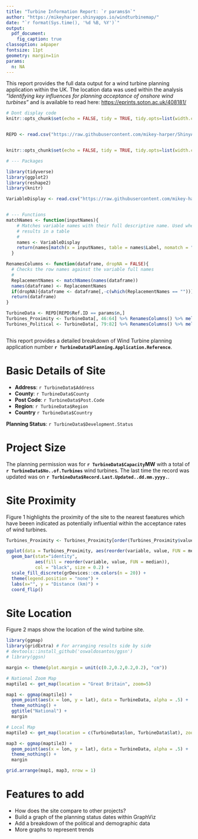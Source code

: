 ```yaml
---
title: "Turbine Information Report: `r params$n`"
author: "https://mikeyharper.shinyapps.io/windturbinemap/"
date: "`r format(Sys.time(), '%d %B, %Y')`"
output: 
  pdf_document:
    fig_caption: true
classoption: a4paper
fontsize: 11pt
geometry: margin=1in
params:
  n: NA
---
```


This report provides the full data output for a wind turbine planning application within the UK. The location data was used within the analysis *"Identifying key influences for planning acceptance of onshore wind turbines"* and is available to read here: [https://eprints.soton.ac.uk/408181/](https://eprints.soton.ac.uk/408181/)

```r
# Dont display code
knitr::opts_chunk$set(echo = FALSE, tidy = TRUE, tidy.opts=list(width.cutoff=60), comment = ">")


REPD <- read.csv("https://raw.githubusercontent.com/mikey-harper/ShinyApps/master/WindTurbineMapUK/data/TurbineAllData.csv", stringsAsFactors = FALSE)


knitr::opts_chunk$set(echo = FALSE, tidy = TRUE, tidy.opts=list(width.cutoff=60), comment = ">")

# --- Packages

library(tidyverse)
library(ggplot2)
library(reshape2)
library(knitr)

VariableDisplay <- read.csv("https://raw.githubusercontent.com/mikey-harper/ShinyApps/master/WindTurbineMapUK/data/VariableDisplayNames.csv")


# --- Functions
matchNames <- function(inputNames){
    # Matches variable names with their full descriptive name. Used when plotting or showing
    # results in a table
    #
    names <- VariableDisplay
    return(names[match(x = inputNames, table = names$Label, nomatch = ""), 2])
  }

RenamesColumns <- function(dataframe, dropNA = FALSE){
  # Checks the row names against the variable full names
  #
  ReplacementNames <- matchNames(names(dataframe))
  names(dataframe) <- ReplacementNames
  if(dropNA){dataframe <- dataframe[,-c(which(ReplacementNames == ""))]}
  return(dataframe)
}
```

```r
TurbineData <- REPD[REPD$Ref.ID == params$n,]
Turbines_Proximity <- TurbineData[, 46:64] %>% RenamesColumns() %>% melt()
Turbines_Political <- TurbineData[, 79:82] %>% RenamesColumns() %>% melt()



```

This report provides a detailed breakdown of Wind Turbine planning application number **`r TurbineData$Planning.Application.Reference`**. 

# Basic Details of Site

- **Address**:   `r TurbineData$Address`
- **County**:    `r TurbineData$County`
- **Post Code**: `r TurbineData$Post.Code`
- **Region**:    `r TurbineData$Region`
- **Country**    `r TurbineData$Country`

**Planning Status**:  `r TurbineData$Development.Status`

# Project Size

The planning permission was for **`r TurbineData$Capacity`MW** with a total of **`r TurbineData$No..of.Turbines`** wind turbines. The last time the record was updated was on **`r TurbineData$Record.Last.Updated..dd.mm.yyyy.`**.
 
# Site Proximity

Figure 1 highlights the proximity of the site to the nearest faeatures which have beeen indicated as potentially influential within the acceptance rates of wind turbines.

```r
Turbines_Proximity <- Turbines_Proximity[order(Turbines_Proximity$value), ]

ggplot(data = Turbines_Proximity, aes(reorder(variable, value, FUN = median) , value)) +
  geom_bar(stat="identity", 
           aes(fill = reorder(variable, value, FUN = median)),
           col = "black", size = 0.2) +
  scale_fill_discrete(grDevices::cm.colors(n = 20)) +
  theme(legend.position = "none") +
  labs(x="", y = "Distance (km)") +
  coord_flip()
```

# Site Location

Figure 2 maps show the location of the wind turbine site.

```r

library(ggmap)
library(gridExtra) # For arranging results side by side
# devtools::install_github('oswaldosantos/ggsn')
# library(ggsn)

margin <- theme(plot.margin = unit(c(0.2,0.2,0.2,0.2), "cm"))

# National Zoom Map
maptile1 <- get_map(location = "Great Britain", zoom=5)

map1 <- ggmap(maptile1) +
  geom_point(aes(x = lon, y = lat), data = TurbineData, alpha = .5) +
  theme_nothing() +
  ggtitle("National") +
  margin

# Local Map
maptile3 <- get_map(location = c(TurbineData$lon, TurbineData$lat), zoom = 12)

map3 <- ggmap(maptile3) +
  geom_point(aes(x = lon, y = lat), data = TurbineData, alpha = .5) +
  theme_nothing() +
  margin

grid.arrange(map1, map3, nrow = 1)

```


# Features to add

- How does the site compare to other projects?
- Build a graph of the planning status dates within GraphViz
- Add a breakdown of the political and demographic data
- More graphs to represent trends